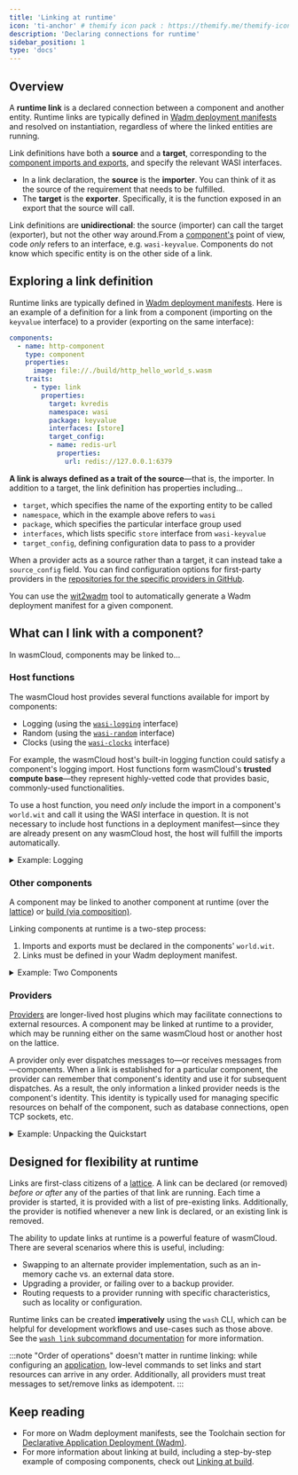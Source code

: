 ```yaml
---
title: 'Linking at runtime'
icon: 'ti-anchor' # themify icon pack : https://themify.me/themify-icons
description: 'Declaring connections for runtime'
sidebar_position: 1
type: 'docs'
---
```


## Overview

A **runtime link** is a declared connection between a component and another entity. Runtime links are typically defined in [Wadm deployment manifests](/docs/ecosystem/wadm/) and resolved on instantiation, regardless of where the linked entities are running. 

Link definitions have both a **source** and a **target**, corresponding to the [component imports and exports](/docs/concepts/linking-components/), and specify the relevant WASI interfaces.

* In a link declaration, the **source** is the **importer**. You can think of it as the source of the requirement that needs to be fulfilled. 
* The **target** is the **exporter**. Specifically, it is the function exposed in an export that the source will call.

Link definitions are **unidirectional**: the source (importer) can call the target (exporter), but not the other way around.From a [component's](/docs/concepts/components) point of view, code _only_ refers to an interface, e.g. `wasi-keyvalue`. Components do not know which specific entity is on the other side of a link.

## Exploring a link definition

Runtime links are typically defined in [Wadm deployment manifests](/docs/ecosystem/wadm/). Here is an example of a definition for a link from a component (importing on the `keyvalue` interface) to a provider (exporting on the same interface):

```yaml {7-16}
components:
  - name: http-component
    type: component
    properties:
      image: file://./build/http_hello_world_s.wasm
    traits:
      - type: link
        properties:
          target: kvredis
          namespace: wasi
          package: keyvalue
          interfaces: [store]
          target_config:
          - name: redis-url
            properties:
              url: redis://127.0.0.1:6379
```

**A link is always defined as a trait of the source**&mdash;that is, the importer. In addition to a target, the link definition has properties including...

- `target`, which specifies the name of the exporting entity to be called
- `namespace`, which in the example above refers to `wasi`
- `package`, which specifies the particular interface group used
- `interfaces`, which lists specific `store` interface from `wasi-keyvalue`
- `target_config`, defining configuration data to pass to a provider

When a provider acts as a source rather than a target, it can instead take a `source_config` field. You can find configuration options for first-party providers in the [repositories for the specific providers in GitHub](https://github.com/wasmCloud/wasmCloud/tree/main/crates).

You can use the [wit2wadm](https://github.com/brooksmtownsend/wit2wadm) tool to automatically generate a Wadm deployment manifest for a given component.

## What can I link with a component?

In wasmCloud, components may be linked to...

### Host functions

The wasmCloud host provides several functions available for import by components:

* Logging (using the [`wasi-logging`](https://github.com/WebAssembly/wasi-logging) interface)
* Random (using the [`wasi-random`](https://github.com/WebAssembly/wasi-random) interface)
* Clocks (using the [`wasi-clocks`](https://github.com/WebAssembly/wasi-clocks) interface)

For example, the wasmCloud host's built-in logging function could satisfy a component's logging import. Host functions form wasmCloud's **trusted compute base**&mdash;they represent highly-vetted code that provides basic, commonly-used functionalities. 

To use a host function, you need *only* include the import in a component's `world.wit` and call it using the WASI interface in question. It is not necessary to include host functions in a deployment manifest&mdash;since they are already present on any wasmCloud host, the host will fulfill the imports automatically.

<details>
<summary>Example: Logging</summary>

Generate a new Rust project:

```shell
wash new component hello --template-name hello-world-rust
```
Add logging to the project's `world.wit` file in the `wit` directory:

```wit
package wasmcloud:hello;

world hello {
  import wasi:logging/logging; // [!code ++]

  export wasi:http/incoming-handler@0.2.0;
}
```
Update the Rust code to add a logging message:

```rust
wit_bindgen::generate!();

use exports::wasi::http::incoming_handler::Guest;
use wasi::http::types::*;

struct HttpServer;

impl Guest for HttpServer {
    fn handle(_request: IncomingRequest, response_out: ResponseOutparam) {
        // Add logging // [!code ++:6]
        wasi::logging::logging::log( 
            wasi::logging::logging::Level::Info,
            "",
            &format!("Hello to your logs from Rust"),
        );
        let response = OutgoingResponse::new(Fields::new());
        response.set_status_code(200).unwrap();
        let response_body = response.body().unwrap();
        response_body
            .write()
            .unwrap()
            .blocking_write_and_flush(b"Hello from Rust!\n")
            .unwrap();
        OutgoingBody::finish(response_body, None).expect("failed to finish response body");
        ResponseOutparam::set(response_out, Ok(response));
    }
}

export!(HttpServer);
```
Remember: it is not necessary to include host functions in a deployment manifest.

Launch a local wasmCloud host with `wash up` and deploy:

```shell
wash app deploy wadm.yaml
```

When you invoke the component with `curl localhost:8080`, in addition to an HTTP response you will see a log message:

```shell
INFO handle_invocation{params=IncomingHttpHandle component_id="http_hello_world-http_component" component_ref="file:///Users/user/wasmcloud/wip/linking/logtest/build/http_hello_world_s.wasm"}:log: wasmcloud_host::wasmbus::handler: Hello to your logs from Rust component_id="http_hello_world-http_component" level=Level::Info context=""
```
</details>

### Other components

A component may be linked to another component at runtime (over the [lattice](/docs/concepts/lattice)) or [build (via composition)](/docs/concepts/linking-components/linking-at-build). 

Linking components at runtime is a two-step process:

1. Imports and exports must be declared in the components' `world.wit`.
2. Links must be defined in your Wadm deployment manifest.

<details>
<summary>Example: Two Components</summary>

Here is an example manifest for a hypothetical application comprised of two components and an http-server provider:

```yaml
apiVersion: core.oam.dev/v1beta1
kind: Application
metadata:
  name: foobar
  annotations:
    version: v0.0.1 
    description: 'Multi-component demo'
    experimental: true
spec:
  components:
    # The first component
    - name: foo-component
      type: component
      properties:
        image: fooimage
      traits:
        - type: spreadscaler
          properties:
            replicas: 1
        # Link definition for foo-component -> bar-component
        - type: link
          properties:
            target: bar-component
            namespace: custom
            package: bar
            interfaces: [bar]
    # The second component
    - name: bar-component
      type: component
      properties:
        image: barimage
      traits:
        - type: spreadscaler
          properties:
            replicas: 1
    # The httpserver provider
    - name: httpserver
      type: capability
      properties:
        image: ghcr.io/wasmcloud/http-server:0.20.0
      traits:
        # Link definition for httpserver -> bar-component
        - type: link
          properties:
            target: foo-component
            namespace: wasi
            package: http
            interfaces: [incoming-handler] 
            source_config: 
              - name: default-http
                properties: 
                  address: 127.0.0.1:8080

```

* The foo-component is **exporting on the wasi-http interface** and **importing on a custom "bar" interface**. It is the importer in relation to the bar-component, so it is the source for that link. 
* The bar-component is **exporting on the custom "bar" interface**. This is its only link relationship, and it is the exporter, so no links are defined as a trait of bar-component. 
* The httpserver provider is **importing on the wasi-http interface**. It is the importer in relation to foo-component, so it is the source for that link, and basic configuration is performed in the `source_config`.

Remember that the [wit2wadm](https://github.com/brooksmtownsend/wit2wadm) tool is available to help you automatically generate a Wadm deployment manifest for a given component. Because it extrapolates link definitions from a component's WIT interfaces, it can be very helpful for not only generating manifests but understanding linking relationships in your application. 
</details>

### Providers

[Providers](/docs/concepts/providers) are longer-lived host plugins which may facilitate connections to external resources. A component may be linked at runtime to a provider, which may be running either on the same wasmCloud host or another host on the lattice. 

A provider only ever dispatches messages to&mdash;or receives messages from&mdash;components. When a link is established for a particular component, the provider can remember that component's identity and use it for subsequent dispatches. As a result, the only information a linked provider needs is the component's identity. This identity is typically used for managing specific resources on behalf of the component, such as database connections, open TCP sockets, etc.

<details>
<summary>Example: Unpacking the Quickstart</summary>

The wasmCloud Quickstart (running through the "Adding capabilities" section) provides a great example of a component using two different providers. The component you build in the tutorial exports on the **wasi-http** interface (linking with the `http-server` provider) and imports on the **wasi-keyvalue** interface (linking with the `kvredis` provider).

Here's the manifest for the completed Quickstart example:

```yaml
apiVersion: core.oam.dev/v1beta1
kind: Application
metadata:
  name: hello-world
  annotations:
    version: v0.0.1 
    description: 'HTTP hello world demo'
    experimental: true
spec:
  components:
    # The component with our business logic
    - name: http-component
      type: component
      properties:
        image: wasmcloud.azurecr.io/http-hello-world:0.1.0
      traits:
        - type: spreadscaler
          properties:
            replicas: 1
        # Link definition for http-component -> kvredis
        - type: link
          properties:
            target: kvredis
            namespace: wasi
            package: keyvalue
            interfaces: [atomics, store]
            target_config:
              - name: redis-url
                properties:
                  url: redis://127.0.0.1:6379
    # The kvredis provider
    - name: kvredis
      type: capability
      properties:
        image: ghcr.io/wasmcloud/keyvalue-redis:0.24.0
    # The httpserver provider
    - name: httpserver
      type: capability
      properties:
        image: ghcr.io/wasmcloud/http-server:0.20.0
      traits:
        # Link definition for httpserver -> http-component
        - type: link
          properties:
            target: http-component
            namespace: wasi
            package: http
            interfaces: [incoming-handler] 
            source_config: 
              - name: default-http
                properties: 
                  address: 127.0.0.1:8080

```

* The http-component is **importing functions on the keyvalue interface**. It is the **importer** in relation to **kvredis**, meaning that it is the source for the link definition: the link is defined as a trait of http-component. 

* The http-component is **exposing a function on the http interface**. It is the **exporter** in relation to the **http-server** provider&mdash;in this case, the http-server provider is the source and the http-component is the target.

* Both the kvredis and httpserver providers are configured in the link definition, using a `target_config` field (if the provider is the target) or a `source_config` field (if the provider is the source).

Remember that the [wit2wadm](https://github.com/brooksmtownsend/wit2wadm) tool is available to help you automatically generate a Wadm deployment manifest for a given component. Because it extrapolates link definitions from a component's WIT interfaces, it can be very helpful for not only generating manifests but understanding linking relationships in your application. 
</details>

## Designed for flexibility at runtime

Links are first-class citizens of a [lattice](/docs/concepts/lattice). A link can be declared (or removed) _before or after_ any of the parties of that link are running. Each time a provider is started, it is provided with a list of pre-existing links. Additionally, the provider is notified whenever a new link is declared, or an existing link is removed.

The ability to update links at runtime is a powerful feature of wasmCloud. There are several scenarios where this is useful, including:

- Swapping to an alternate provider implementation, such as an in-memory cache vs. an external data store.
- Upgrading a provider, or failing over to a backup provider.
- Routing requests to a provider running with specific characteristics, such as locality or configuration.

Runtime links can be created **imperatively** using the `wash` CLI, which can be helpful for development workflows and use-cases such as those above. See the [`wash link` subcommand documentation](/docs/cli/link) for more information.

:::note
"Order of operations" doesn't matter in runtime linking: while configuring an [application](/docs/concepts/applications), low-level commands to set links and start resources can arrive in any order. Additionally, all providers must treat messages to set/remove links as idempotent.
:::

## Keep reading

- For more on Wadm deployment manifests, see the Toolchain section for [Declarative Application Deployment (Wadm)](/docs/category/declarative-application-deployment-wadm).
- For more information about linking at build, including a step-by-step example of composing components, check out [Linking at build](/docs/concepts/linking-components/linking-at-build).


